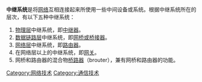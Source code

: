 {{unreferenced|time=2010-11-21T05:41:23+00:00}}
'''中继系统'''是将[[计算机网络|网络]]互相连接起来所使用一些中间设备或系统。根据中继系统所在的层次，有以下五种中继系统： 
# [[物理层|物理层]]中继系统，即[[中继器|中继器]]。 
# [[数据链路层|数据链路层]]中继系统，即[[桥接器|网桥或桥接器]]。 
# [[网络层|网络层]]中继系统，即[[路由器|路由器]]。 
# 在网络层以上的中继系统，即[[网关|网关]]。
# 网桥和路由器的混合物[[桥路器|桥路器]]（brouter），兼有网桥和路由器的功能。
{{disamb|cat = 四字消歧義}}
[[Category:网络技术|Category:网络技术]]
[[Category:通信技术|Category:通信技术]]